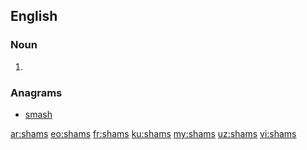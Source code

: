 ==English==

===Noun===
{{head|en|noun plural form}}

# {{plural of|sham|lang=en}}

===Anagrams===
* [[smash#English|smash]]

[[ar:shams]]
[[eo:shams]]
[[fr:shams]]
[[ku:shams]]
[[my:shams]]
[[uz:shams]]
[[vi:shams]]